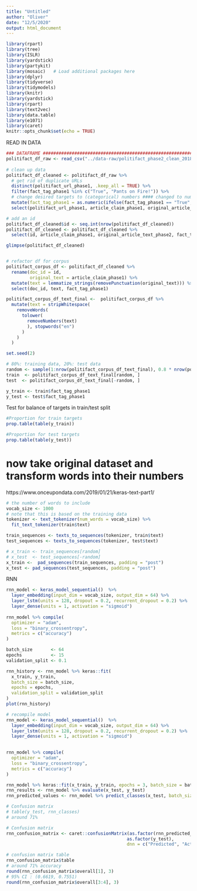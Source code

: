```yaml
---
title: "Untitled"
author: "Oliver"
date: "12/5/2020"
output: html_document
---
```


```r
library(rpart)
library(tree)
library(ISLR)
library(yardstick)
library(partykit)
library(mosaic)   # Load additional packages here 
library(dplyr)
library(tidyverse)
library(tidymodels)
library(knitr)
library(yardstick)
library(rpart)
library(text2vec)
library(data.table)
library(e1071)
library(caret)
knitr::opts_chunk$set(echo = TRUE)
```

READ IN DATA
```r
### DATAFRAME ########################################################################
politifact_df_raw <- read_csv("../data-raw/politifact_phase2_clean_2018_7_3.csv")  
 
# clean up data
politifact_df_cleaned <- politifact_df_raw %>% 
  # get rid of duplicate URLs 
  distinct(politifact_url_phase1, .keep_all = TRUE) %>%  
  filter(fact_tag_phase1 %in% c("True", "Pants on Fire!")) %>% 
  # change desired targets to (categorical) numbers #### changed to numeric for keras 
  mutate(fact_tag_phase1 = as.numeric(ifelse(fact_tag_phase1 == "True", 1, 0))) %>% 
  select(politifact_url_phase1, article_claim_phase1, original_article_text_phase2, fact_tag_phase1)

# add an id 
politifact_df_cleaned$id <- seq.int(nrow(politifact_df_cleaned))
politifact_df_cleaned <- politifact_df_cleaned %>% 
  select(id, article_claim_phase1, original_article_text_phase2, fact_tag_phase1)

glimpse(politifact_df_cleaned)  


# refactor df for corpus 
politifact_corpus_df <- politifact_df_cleaned %>% 
  rename(doc_id = id,
         original_text = article_claim_phase1) %>%  
  mutate(text = lemmatize_strings(removePunctuation(original_text))) %>%   
  select(doc_id, text, fact_tag_phase1)

politifact_corpus_df_text_final <-  politifact_corpus_df %>%  
  mutate(text = stripWhitespace(
    removeWords(
      tolower(
        removeNumbers(text)
        ), stopwords("en")
      ) 
    )
  )
```


```r
set.seed(2)

# 80%: training data, 20%: test data
random <- sample(1:nrow(politifact_corpus_df_text_final), 0.8 * nrow(politifact_corpus_df_text_final)) 
train  <- politifact_corpus_df_text_final[random, ]
test  <- politifact_corpus_df_text_final[-random, ]
```

```r
y_train <- train$fact_tag_phase1
y_test <- test$fact_tag_phase1
```

Test for balance of targets in train/test split
```r
#Proportion for train targets
prop.table(table(y_train))

#Proportion for test targets
prop.table(table(y_test))
```

# now take original dataset and transform words into their numbers
 https://www.onceupondata.com/2019/01/21/keras-text-part1/
```r
# the number of words to include
vocab_size <- 1000
# note that this is based on the training data
tokenizer <- text_tokenizer(num_words = vocab_size) %>% 
  fit_text_tokenizer(train$text)

train_sequences <- texts_to_sequences(tokenizer, train$text)
test_sequences <- texts_to_sequences(tokenizer, test$text)

# x_train <- train_sequences[random]
# x_test  <- test_sequences[-random]
x_train <-  pad_sequences(train_sequences, padding = "post")
x_test <- pad_sequences(test_sequences, padding = "post") 
```

RNN
```r
rnn_model <- keras_model_sequential()  %>%
  layer_embedding(input_dim = vocab_size, output_dim = 64) %>%  
  layer_lstm(units = 128, dropout = 0.2, recurrent_dropout = 0.2) %>% 
  layer_dense(units = 1, activation = "sigmoid")
 
rnn_model %>% compile(
  optimizer = "adam",
  loss = "binary_crossentropy",
  metrics = c("accuracy")
)

batch_size       <- 64
epochs           <- 15
validation_split <- 0.1

rnn_history <- rnn_model %>% keras::fit(
  x_train, y_train,
  batch_size = batch_size,
  epochs = epochs,
  validation_split = validation_split
)
plot(rnn_history)
```

```r
# recompile model
rnn_model <- keras_model_sequential()  %>%
  layer_embedding(input_dim = vocab_size, output_dim = 64) %>% 
  layer_lstm(units = 128, dropout = 0.2, recurrent_dropout = 0.2) %>% 
  layer_dense(units = 1, activation = "sigmoid")
 

rnn_model %>% compile(
  optimizer = "adam",
  loss = "binary_crossentropy",
  metrics = c("accuracy")
)

rnn_model %>% keras::fit(x_train, y_train, epochs = 3, batch_size = batch_size)
rnn_results <- rnn_model %>% evaluate(x_test, y_test)
rnn_predicted_values <- rnn_model %>% predict_classes(x_test, batch_size = batch_size)

# Confusion matrix
# table(y_test, rnn_classes)
# around 71%

# Confusion matrix
rnn_confusion_matrix <- caret::confusionMatrix(as.factor(rnn_predicted_values),
                                              as.factor(y_test),
                                              dnn = c("Predicted", "Actual"))

# confusion matrix table
rnn_confusion_matrix$table
# around 71% accuracy
round(rnn_confusion_matrix$overall[1], 3) 
# 95% CI : (0.6619, 0.7551)
round(rnn_confusion_matrix$overall[3:4], 3)  
```

